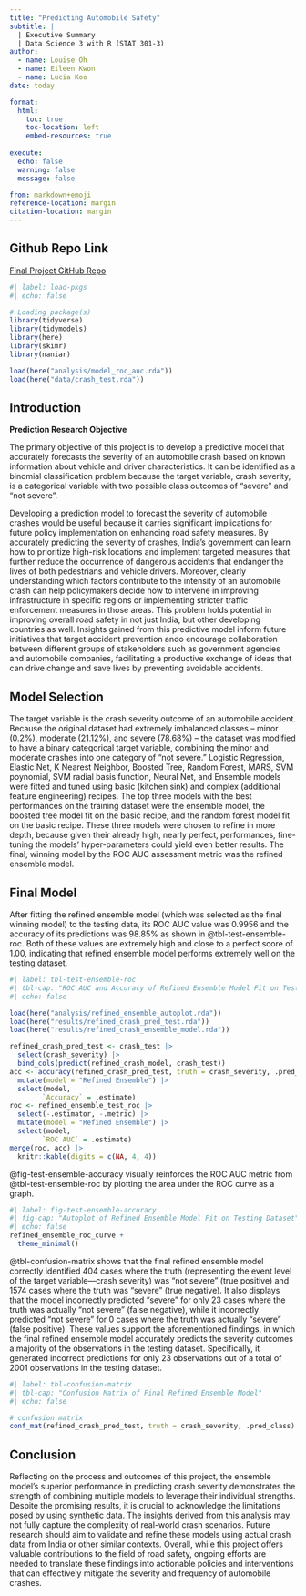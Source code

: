 ```yaml
---
title: "Predicting Automobile Safety"
subtitle: |
  | Executive Summary
  | Data Science 3 with R (STAT 301-3)
author:
  - name: Louise Oh
  - name: Eileen Kwon
  - name: Lucia Koo
date: today

format:
  html:
    toc: true
    toc-location: left
    embed-resources: true
    
execute:
  echo: false
  warning: false
  message: false

from: markdown+emoji 
reference-location: margin
citation-location: margin
---
```


::: {.callout-tip icon=false}

## Github Repo Link

[Final Project GitHub Repo](https://github.com/stat301-3-2024-spring/final-project-3-sassy-girlies.git)

:::

```r
#| label: load-pkgs
#| echo: false

# Loading package(s)
library(tidyverse)
library(tidymodels)
library(here)
library(skimr)
library(naniar)

load(here("analysis/model_roc_auc.rda"))
load(here("data/crash_test.rda"))
```


## Introduction



::: {.callout-note icon="false"}
**Prediction Research Objective**

The primary objective of this project is to develop a predictive model that accurately forecasts the severity of an automobile crash based on known information about vehicle and driver characteristics. It can be identified as a binomial classification problem because the target variable, crash severity, is a categorical variable with two possible class outcomes of "severe" and "not severe".

:::


Developing a prediction model to forecast the severity of automobile crashes would be useful because it carries significant implications for future policy implementation on enhancing road safety measures. By accurately predicting the severity of crashes, India's government can learn how to prioritize high-risk locations and implement targeted measures that further reduce the occurrence of dangerous accidents that endanger the lives of both pedestrians and vehicle drivers. Moreover, clearly understanding which factors contribute to the intensity of an automobile crash can help policymakers decide how to intervene in improving infrastructure in specific regions or implementing stricter traffic enforcement measures in those areas. This problem holds potential in improving overall road safety in not just India, but other developing countries as well. Insights gained from this predictive model inform future initiatives that target accident prevention ando encourage collaboration between different groups of stakeholders such as government agencies and automobile companies, facilitating a productive exchange of ideas that can drive change and save lives by preventing avoidable accidents.

## Model Selection

The target variable is the crash severity outcome of an automobile accident. Because the original dataset had extremely imbalanced classes -- minor (0.2%), moderate (21.12%), and severe (78.68%) -- the dataset was modified to have a binary categorical target variable, combining the minor and moderate crashes into one category of "not severe." Logistic Regression, Elastic Net, K Nearest Neighbor, Boosted Tree, Random Forest, MARS, SVM poynomial, SVM radial basis function, Neural Net, and Ensemble models were fitted and tuned using basic (kitchen sink) and complex (additional feature engineering) recipes. The top three models with the best performances on the training dataset were the ensemble model, the boosted tree model fit on the basic recipe, and the random forest model fit on the basic recipe. These three models were chosen to refine in more depth, because given their already high, nearly perfect, performances, fine-tuning the models' hyper-parameters could yield even better results. The final, winning model by the ROC AUC assessment metric was the refined ensemble model. 

## Final Model

After fitting the refined ensemble model (which was selected as the final winning model) to the testing data, its ROC AUC value was 0.9956 and the accuracy of its predictions was 98.85% as shown in @tbl-test-ensemble-roc. Both of these values are extremely high and close to a perfect score of 1.00, indicating that refined ensemble model performs extremely well on the testing dataset.

```r
#| label: tbl-test-ensemble-roc
#| tbl-cap: "ROC AUC and Accuracy of Refined Ensemble Model Fit on Testing Dataset"
#| echo: false

load(here("analysis/refined_ensemble_autoplot.rda"))
load(here("results/refined_crash_pred_test.rda"))
load(here("results/refined_crash_ensemble_model.rda"))

refined_crash_pred_test <- crash_test |> 
  select(crash_severity) |> 
  bind_cols(predict(refined_crash_model, crash_test))
acc <- accuracy(refined_crash_pred_test, truth = crash_severity, .pred_class) |> 
  mutate(model = "Refined Ensemble") |> 
  select(model, 
        `Accuracy` = .estimate)
roc <- refined_ensemble_test_roc |> 
  select(-.estimator, -.metric) |>
  mutate(model = "Refined Ensemble") |> 
  select(model, 
        `ROC AUC` = .estimate) 
merge(roc, acc) |> 
  knitr::kable(digits = c(NA, 4, 4))
```

@fig-test-ensemble-accuracy visually reinforces the ROC AUC metric from @tbl-test-ensemble-roc by plotting the area under the ROC curve as a graph.

```r
#| label: fig-test-ensemble-accuracy
#| fig-cap: "Autoplot of Refined Ensemble Model Fit on Testing Dataset"
#| echo: false
refined_ensemble_roc_curve +
  theme_minimal()
```

@tbl-confusion-matrix shows that the final refined ensemble model correctly identified 404 cases where the truth (representing the event level of the target variable—crash severity) was “not severe” (true positive) and 1574 cases where the truth was “severe” (true negative). It also displays that the model incorrectly predicted “severe” for only 23 cases where the truth was actually “not severe” (false negative), while it incorrectly predicted “not severe” for 0 cases where the truth was actually “severe” (false positive). These values support the aforementioned findings, in which the final refined ensemble model accurately predicts the severity outcomes a majority of the observations in the testing dataset. Specifically, it generated incorrect predictions for only 23 observations out of a total of 2001 observations in the testing dataset.

```r
#| label: tbl-confusion-matrix
#| tbl-cap: "Confusion Matrix of Final Refined Ensemble Model"
#| echo: false

# confusion matrix
conf_mat(refined_crash_pred_test, truth = crash_severity, .pred_class)

```

## Conclusion

Reflecting on the process and outcomes of this project, the ensemble model's superior performance in predicting crash severity demonstrates the strength of combining multiple models to leverage their individual strengths. Despite the promising results, it is crucial to acknowledge the limitations posed by using synthetic data. The insights derived from this analysis may not fully capture the complexity of real-world crash scenarios. Future research should aim to validate and refine these models using actual crash data from India or other similar contexts. Overall, while this project offers valuable contributions to the field of road safety, ongoing efforts are needed to translate these findings into actionable policies and interventions that can effectively mitigate the severity and frequency of automobile crashes.

